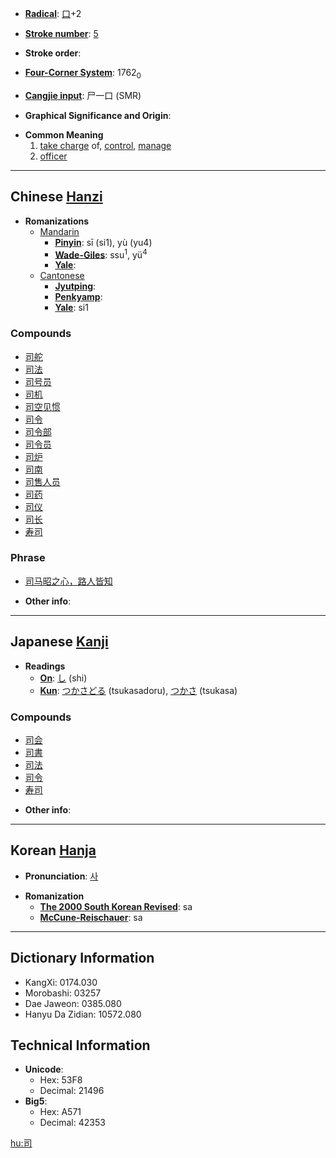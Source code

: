 * '''[[Wiktionary:Chinese radical index| Radical]]''': [[Wiktionary:Chinese radical index 口|口]]+2

* '''[[Wiktionary:Chinese total strokes index|Stroke number]]''': [[Wiktionary:Chinese total strokes index 5|5]]

* '''Stroke order''': 

* '''[[Wiktionary:Chinese four corner index|Four-Corner System]]''': 1762<sub>0</sub>

* '''[[Wiktionary:Chinese Cangjie index|Cangjie input]]''': 尸一口 (SMR)

* '''Graphical Significance and Origin''': 

* '''Common Meaning'''
*# [[take charge]] of, [[control]], [[manage]]
*# [[officer]]

----

== Chinese [[Hanzi]] ==

* '''Romanizations'''
** [[Mandarin]]
*** '''[[Pinyin]]''': sī (si1), yù (yu4)
*** '''[[Wade-Giles]]''': ssu<sup>1</sup>, yü<sup>4</sup>
*** '''[[Yale]]''': 
**[[Cantonese]]
***'''[[Jyutping]]''':
***'''[[Penkyamp]]''': 
***'''[[Yale]]''': si1

===Compounds===
*[[司舵]]
*[[司法]]
*[[司号员]]
*[[司机]]
*[[司空见惯]]
*[[司令]]
*[[司令部]]
*[[司令员]]
*[[司炉]]
*[[司南]]
*[[司售人员]]
*[[司药]]
*[[司仪]]
*[[司长]]
*[[寿司]]

===Phrase===
*[[司马昭之心，路人皆知]]

* '''Other info''': 

----

== Japanese [[Kanji]] ==

* '''Readings'''
** '''[[On]]''': [[し]] (shi)
** '''[[Kun]]''': [[つかさどる]] (tsukasadoru), [[つかさ]] (tsukasa)

===Compounds===
*[[司会]]
*[[司書]]
*[[司法]]
*[[司令]]
*[[寿司]]

* '''Other info''':  

----

== Korean [[Hanja]] ==

* '''Pronunciation''': [[사]]

* '''Romanization'''
** '''[[The 2000 South Korean Revised Romanization|The 2000 South Korean Revised]]''': sa
** '''[[McCune-Reischauer]]''': sa

----

== Dictionary Information ==

* KangXi: 0174.030
* Morobashi: 03257
* Dae Jaweon: 0385.080
* Hanyu Da Zidian: 10572.080

== Technical Information ==

* '''Unicode''':
** Hex: 53F8
** Decimal: 21496
* '''Big5''':
** Hex: A571
** Decimal: 42353

[[hu:司]]